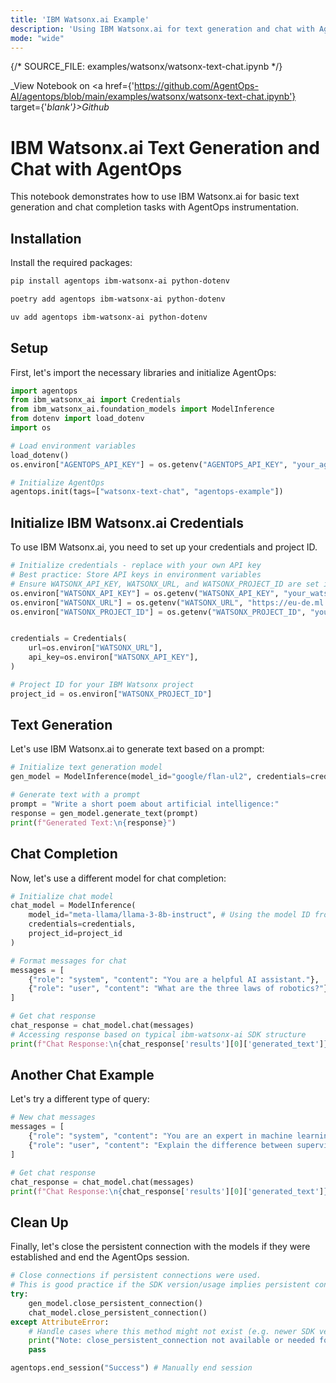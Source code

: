 ```yaml
---
title: 'IBM Watsonx.ai Example'
description: 'Using IBM Watsonx.ai for text generation and chat with AgentOps'
mode: "wide"
---
```

{/*  SOURCE_FILE: examples/watsonx/watsonx-text-chat.ipynb  */}

_View Notebook on <a href={'https://github.com/AgentOps-AI/agentops/blob/main/examples/watsonx/watsonx-text-chat.ipynb'} target={'_blank'}>Github</a>_

# IBM Watsonx.ai Text Generation and Chat with AgentOps

This notebook demonstrates how to use IBM Watsonx.ai for basic text generation and chat completion tasks with AgentOps instrumentation.

## Installation
Install the required packages:
<CodeGroup>
  ```bash pip
  pip install agentops ibm-watsonx-ai python-dotenv
  ```
  ```bash poetry
  poetry add agentops ibm-watsonx-ai python-dotenv
  ```
  ```bash uv
  uv add agentops ibm-watsonx-ai python-dotenv
  ```
</CodeGroup>

## Setup

First, let's import the necessary libraries and initialize AgentOps:
```python
import agentops
from ibm_watsonx_ai import Credentials
from ibm_watsonx_ai.foundation_models import ModelInference
from dotenv import load_dotenv
import os

# Load environment variables
load_dotenv()
os.environ["AGENTOPS_API_KEY"] = os.getenv("AGENTOPS_API_KEY", "your_agentops_api_key_here")

# Initialize AgentOps
agentops.init(tags=["watsonx-text-chat", "agentops-example"])
```

## Initialize IBM Watsonx.ai Credentials

To use IBM Watsonx.ai, you need to set up your credentials and project ID.
```python
# Initialize credentials - replace with your own API key
# Best practice: Store API keys in environment variables
# Ensure WATSONX_API_KEY, WATSONX_URL, and WATSONX_PROJECT_ID are set in your .env file or environment
os.environ["WATSONX_API_KEY"] = os.getenv("WATSONX_API_KEY", "your_watsonx_api_key_here")
os.environ["WATSONX_URL"] = os.getenv("WATSONX_URL", "https://eu-de.ml.cloud.ibm.com") # Example URL, ensure it's correct for your region
os.environ["WATSONX_PROJECT_ID"] = os.getenv("WATSONX_PROJECT_ID", "your-project-id-here")


credentials = Credentials(
    url=os.environ["WATSONX_URL"],
    api_key=os.environ["WATSONX_API_KEY"],
)

# Project ID for your IBM Watsonx project
project_id = os.environ["WATSONX_PROJECT_ID"]
```

## Text Generation

Let's use IBM Watsonx.ai to generate text based on a prompt:
```python
# Initialize text generation model
gen_model = ModelInference(model_id="google/flan-ul2", credentials=credentials, project_id=project_id)

# Generate text with a prompt
prompt = "Write a short poem about artificial intelligence:"
response = gen_model.generate_text(prompt)
print(f"Generated Text:\n{response}")
```

## Chat Completion

Now, let's use a different model for chat completion:
```python
# Initialize chat model
chat_model = ModelInference(
    model_id="meta-llama/llama-3-8b-instruct", # Using the model ID from the MDX as it might be more current/available
    credentials=credentials, 
    project_id=project_id
)

# Format messages for chat
messages = [
    {"role": "system", "content": "You are a helpful AI assistant."},
    {"role": "user", "content": "What are the three laws of robotics?"},
]

# Get chat response
chat_response = chat_model.chat(messages)
# Accessing response based on typical ibm-watsonx-ai SDK structure
print(f"Chat Response:\n{chat_response['results'][0]['generated_text']}") 
```

## Another Chat Example

Let's try a different type of query:
```python
# New chat messages
messages = [
    {"role": "system", "content": "You are an expert in machine learning."},
    {"role": "user", "content": "Explain the difference between supervised and unsupervised learning in simple terms."},
]

# Get chat response
chat_response = chat_model.chat(messages)
print(f"Chat Response:\n{chat_response['results'][0]['generated_text']}")
```

## Clean Up

Finally, let's close the persistent connection with the models if they were established and end the AgentOps session.
```python
# Close connections if persistent connections were used.
# This is good practice if the SDK version/usage implies persistent connections.
try:
    gen_model.close_persistent_connection()
    chat_model.close_persistent_connection()
except AttributeError:
    # Handle cases where this method might not exist (e.g. newer SDK versions or stateless calls)
    print("Note: close_persistent_connection not available or needed for one or more models.")
    pass

agentops.end_session("Success") # Manually end session
```

<script type="module" src="/scripts/github_stars.js"></script>
<script type="module" src="/scripts/scroll-img-fadein-animation.js"></script>
<script type="module" src="/scripts/button_heartbeat_animation.js"></script>
<script type="module" src="/scripts/adjust_api_dynamically.js"></script>
